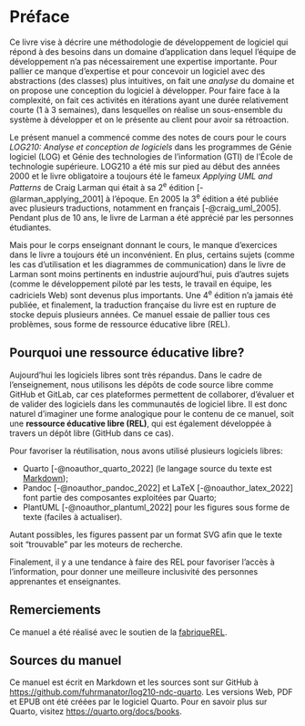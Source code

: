 # Préface {.unnumbered}

Ce livre vise à décrire une méthodologie de développement de logiciel qui répond à des besoins dans un domaine d'application dans lequel l'équipe de développement n'a pas nécessairement une expertise importante.
Pour pallier ce manque d'expertise et pour concevoir un logiciel avec des abstractions (des classes) plus intuitives, on fait une _analyse_ du domaine et on propose une conception du logiciel à développer.
Pour faire face à la complexité, on fait ces activités en itérations ayant une durée relativement courte (1 à 3 semaines), dans lesquelles on réalise un sous-ensemble du système à développer et on le présente au client pour avoir sa rétroaction.

Le présent manuel a commencé comme des notes de cours pour le cours _LOG210: Analyse et conception de logiciels_ dans les programmes de Génie logiciel (LOG) et Génie des technologies de l'information (GTI) de l'École de technologie supérieure.
LOG210 a été mis sur pied au début des années 2000 et le livre obligatoire a toujours été le fameux _Applying UML and Patterns_ de Craig Larman qui était à sa 2^e^ édition [-@larman_applying_2001] à l'époque.
En 2005 la 3^e^ édition a été publiée avec plusieurs traductions, notamment en français [-@craig_uml_2005].
Pendant plus de 10 ans, le livre de Larman a été apprécié par les personnes étudiantes.

Mais pour le corps enseignant donnant le cours, le manque d'exercices dans le livre a toujours été un inconvénient.
En plus, certains sujets (comme les cas d'utilisation et les diagrammes de communication) dans le livre de Larman sont moins pertinents en industrie aujourd'hui, puis d'autres sujets (comme le développement piloté par les tests, le travail en équipe, les cadriciels Web) sont devenus plus importants.
Une 4^e^ édition n'a jamais été publiée, et finalement, la traduction française du livre est en rupture de stocke depuis plusieurs années.
Ce manuel essaie de pallier tous ces problèmes, sous forme de ressource éducative libre (REL).

## Pourquoi une ressource éducative libre? {.unnumbered}

Aujourd'hui les logiciels libres sont très répandus.
Dans le cadre de l'enseignement, nous utilisons les dépôts de code source libre comme GitHub et GitLab, car ces plateformes permettent de collaborer, d'évaluer et de valider des logiciels dans les communautés de logiciel libre.
Il est donc naturel d'imaginer une forme analogique pour le contenu de ce manuel, soit une **ressource éducative libre (REL)**, qui est également développée à travers un dépôt libre (GitHub dans ce cas). 

Pour favoriser la réutilisation, nous avons utilisé plusieurs logiciels libres:

- Quarto [-@noauthor_quarto_2022] (le langage source du texte est [Markdown](https://quarto.org/docs/authoring/markdown-basics.html));
- Pandoc [-@noauthor_pandoc_2022] et LaTeX [-@noauthor_latex_2022] font partie des composantes exploitées par Quarto; 
- PlantUML [-@noauthor_plantuml_2022] pour les figures sous forme de texte (faciles à actualiser).

Autant possibles, les figures passent par un format SVG afin que le texte soit "trouvable" par les moteurs de recherche.

Finalement, il y a une tendance à faire des REL pour favoriser l'accès à l'information, pour donner une meilleure inclusivité des personnes apprenantes et enseignantes.  

## Remerciements {.unnumbered}

Ce manuel a été réalisé avec le soutien de la [fabriqueREL](https://fabriquerel.org/).

## Sources du manuel

Ce manuel est écrit en Markdown et les sources sont sur GitHub à <https://github.com/fuhrmanator/log210-ndc-quarto>.
Les versions Web, PDF et EPUB ont été créées par le logiciel Quarto.
Pour en savoir plus sur Quarto, visitez <https://quarto.org/docs/books>.